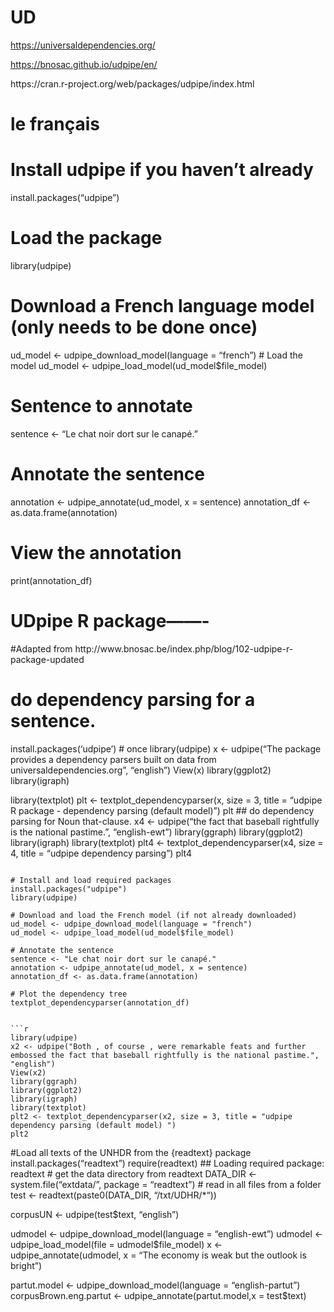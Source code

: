 

# UD
<https://universaldependencies.org/>



<https://bnosac.github.io/udpipe/en/>

https://cran.r-project.org/web/packages/udpipe/index.html


# le français
# Install udpipe if you haven't already
install.packages("udpipe")

# Load the package
library(udpipe)

# Download a French language model (only needs to be done once)
ud_model <- udpipe_download_model(language = "french")
# Load the model
ud_model <- udpipe_load_model(ud_model$file_model)

# Sentence to annotate
sentence <- "Le chat noir dort sur le canapé."

# Annotate the sentence
annotation <- udpipe_annotate(ud_model, x = sentence)
annotation_df <- as.data.frame(annotation)

# View the annotation
print(annotation_df)


# UDpipe R package-------
#Adapted from http://www.bnosac.be/index.php/blog/102-udpipe-r-package-updated

# do dependency parsing for a sentence.
install.packages('udpipe') # once
library(udpipe)
x <- udpipe("The package provides a dependency parsers built on data from universaldependencies.org", "english")
View(x)
library(ggplot2)
library(igraph)

library(textplot)
plt <- textplot_dependencyparser(x, size = 3, title = "udpipe R package - dependency parsing (default model)")
plt
## do dependency parsing for Noun that-clause.
x4 <- udpipe("the fact that baseball rightfully is the national pastime.", "english-ewt")
library(ggraph)
library(ggplot2)
library(igraph)
library(textplot)
plt4 <- textplot_dependencyparser(x4, size = 4, title = "udpipe dependency parsing")
plt4
```

# Install and load required packages
install.packages("udpipe")
library(udpipe)

# Download and load the French model (if not already downloaded)
ud_model <- udpipe_download_model(language = "french")
ud_model <- udpipe_load_model(ud_model$file_model)

# Annotate the sentence
sentence <- "Le chat noir dort sur le canapé."
annotation <- udpipe_annotate(ud_model, x = sentence)
annotation_df <- as.data.frame(annotation)

# Plot the dependency tree
textplot_dependencyparser(annotation_df)


```r
library(udpipe)
x2 <- udpipe("Both , of course , were remarkable feats and further embossed the fact that baseball rightfully is the national pastime.", "english")
View(x2)
library(ggraph)
library(ggplot2)
library(igraph)
library(textplot)
plt2 <- textplot_dependencyparser(x2, size = 3, title = "udpipe dependency parsing (default model) ")
plt2
```


#Load all texts of the UNHDR from the {readtext} package
install.packages("readtext")
require(readtext)
## Loading required package: readtext
# get the data directory from readtext
DATA_DIR <- system.file("extdata/", package = "readtext")
# read in all files from a folder
test <- readtext(paste0(DATA_DIR, "/txt/UDHR/*"))

corpusUN <- udpipe(test$text, "english") 



udmodel <- udpipe_download_model(language = "english-ewt")
udmodel <- udpipe_load_model(file = udmodel$file_model)
x <- udpipe_annotate(udmodel,
                         x = "The economy is weak but the outlook is bright")

partut.model <-  udpipe_download_model(language = "english-partut")
corpusBrown.eng.partut <- udpipe_annotate(partut.model,x = test$text)    

